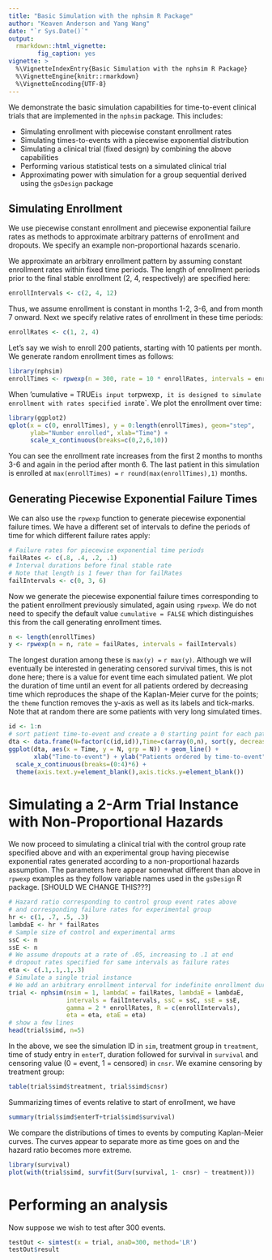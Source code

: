 ```yaml
---
title: "Basic Simulation with the nphsim R Package"
author: "Keaven Anderson and Yang Wang"
date: "`r Sys.Date()`"
output:
  rmarkdown::html_vignette:
        fig_caption: yes
vignette: >
  %\VignetteIndexEntry{Basic Simulation with the nphsim R Package}
  %\VignetteEngine{knitr::rmarkdown}
  %\VignetteEncoding{UTF-8}
---
```


We demonstrate the basic simulation capabilities for time-to-event clinical trials that are implemented in the `nphsim` package.
This includes:

- Simulating enrollment with piecewise constant enrollment rates
- Simulating times-to-events with a piecewise exponential distribution
- Simulating a clinical trial (fixed design) by combining the above capabilities
- Performing various statistical tests on a simulated clinical trial
- Approximating power with simulation for a group sequential derived using the `gsDesign` package


## Simulating Enrollment

We use piecewise constant enrollment and piecewise exponential failure rates as methods to approximate arbitrary patterns of enrollment and dropouts. We specify an example non-proportional hazards scenario.

We approximate an arbitrary enrollment pattern by assuming constant enrollment rates within fixed time periods.
The length of enrollment periods prior to the final stable enrollment (2, 4, respectively) are specified here: 

```r
enrollIntervals <- c(2, 4, 12)
```

Thus, we assume enrollment is constant in months 1-2, 3-6, and from month 7 onward.
Next we specify relative rates of enrollment in these time periods: 

```r
enrollRates <- c(1, 2, 4)
```

Let's say we wish to enroll 200 patients, starting with 10 patients per month.
We generate random enrollment times as follows:

```r
library(nphsim)
enrollTimes <- rpwexp(n = 300, rate = 10 * enrollRates, intervals = enrollIntervals, cumulative = TRUE)
```

When 'cumulative = TRUE` is input to `rpwexp`, it is designed to simulate enrollment with rates specified in `rate`. 
We plot the enrollment over time:

```r
library(ggplot2)
qplot(x = c(0, enrollTimes), y = 0:length(enrollTimes), geom="step", 
      ylab="Number enrolled", xlab="Time") +
      scale_x_continuous(breaks=c(0,2,6,10))
```

You can see the enrollment rate increases from the first 2 months to months 3-6 and again in the period after month 6.
The last patient in this simulation is enrolled at `max(enrollTimes) = ` `r round(max(enrollTimes),1)` months.

## Generating Piecewise Exponential Failure Times

We can also use the `rpwexp` function to generate piecewise exponential failure times.
We have a different set of intervals to define the periods of time for which different failure rates apply:

```r
# Failure rates for piecewise exponential time periods
failRates <- c(.8, .4, .2, .1)
# Interval durations before final stable rate
# Note that length is 1 fewer than for failRates
failIntervals <- c(0, 3, 6)
```

Now we generate the piecewise exponential failure times corresponding to the patient enrollment previously simulated, again using `rpwexp`.
We do not need to specify the default value `cumulative = FALSE` which distinguishes this from the call generating enrollment times.

```r
n <- length(enrollTimes)
y <- rpwexp(n = n, rate = failRates, intervals = failIntervals)
```

The longest duration among these is `max(y) = ` `r max(y)`.
Although we will eventually be interested in generating censored survival times, this is not done here; there is a value for event time each simulated patient. 
We plot the duration of time until an event for all patients ordered by decreasing time which reproduces the shape of the Kaplan-Meier curve for the points; the `theme` function removes the y-axis as well as its labels and tick-marks.
Note that at random there are some patients with very long simulated times.

```r
id <- 1:n
# sort patient time-to-event and create a 0 starting point for each patient
dta <- data.frame(N=factor(c(id,id)),Time=c(array(0,n), sort(y, decreasing = TRUE)))
ggplot(dta, aes(x = Time, y = N, grp = N)) + geom_line() +
       xlab("Time-to-event") + ylab("Patients ordered by time-to-event") +
  scale_x_continuous(breaks=(0:4)*6) + 
  theme(axis.text.y=element_blank(),axis.ticks.y=element_blank())
```



# Simulating a 2-Arm Trial Instance with Non-Proportional Hazards

We now proceed to simulating a clinical trial with the control group rate specified above and with an experimental group having piecewise exponential rates generated according to a non-proportional hazards assumption.
The parameters here appear somewhat different than above in `rpwexp` examples as they follow variable names used in the `gsDesign` R package. [SHOULD WE CHANGE THIS???]

```r
# Hazard ratio corresponding to control group event rates above
# and corresponding failure rates for experimental group
hr <- c(1, .7, .5, .3)
lambdaE <- hr * failRates
# Sample size of control and experimental arms
ssC <- n
ssE <- n
# We assume dropouts at a rate of .05, increasing to .1 at end
# dropout rates specified for same intervals as failure rates
eta <- c(.1,.1,.1,.3)
# Simulate a single trial instance
# We add an arbitrary enrollment interval for indefinite enrollment duration
trial <- nphsim(nsim = 1, lambdaC = failRates, lambdaE = lambdaE,
                intervals = failIntervals, ssC = ssC, ssE = ssE,
                gamma = 2 * enrollRates, R = c(enrollIntervals),
                eta = eta, etaE = eta)
# show a few lines
head(trial$simd, n=5)
```
In the above, we see the simulation ID in `sim`, treatment group in `treatment`, time of study entry in `enterT`, duration followed for survival in `survival` and censoring value (0 = event, 1 = censored) in `cnsr`. We examine censoring by treatment group:

```r
table(trial$simd$treatment, trial$simd$cnsr)
```

Summarizing times of events relative to start of enrollment, we have

```r
summary(trial$simd$enterT+trial$simd$survival)
```

We compare the distributions of times to events by computing Kaplan-Meier curves.
The curves appear to separate more as time goes on and the hazard ratio becomes more extreme.

```r
library(survival)
plot(with(trial$simd, survfit(Surv(survival, 1- cnsr) ~ treatment)))
```

# Performing an analysis

Now suppose we wish to test after 300 events.

```r
testOut <- simtest(x = trial, anaD=300, method='LR')
testOut$result
```

